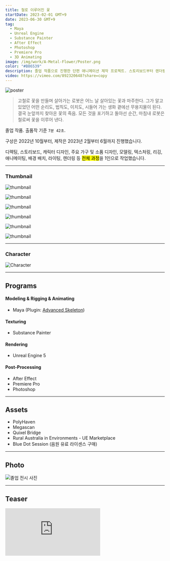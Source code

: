 ```yaml
---
title: 철로 이루어진 꽃
startDate: 2023-02-01 GMT+9
date: 2023-06-30 GMT+9
tag:
  - Maya
  - Unreal Engine
  - Substance Painter
  - After Effect
  - Photoshop
  - Premiere Pro
  - 3D Animating
image: /img/work/A-Metal-Flower/Poster.png
color: "#B86539"
description: 졸업 작품으로 진행한 단편 애니메이션 제작 프로젝트. 스토리보드부터 렌더링까지 3D 애니메이션의 전 과정을 1인으로 작업했습니다.
video: https://vimeo.com/892320648?share=copy
---
```


![poster](/img/work/A-Metal-Flower/Poster.png)

> 고철로 꽃을 만들며 살아가는 로봇은 어느 날 살아있는 꽃과 마주한다.
> 그가 알고 있었던 어떤 순리도, 법칙도, 이치도, 시들어 가는 생화 곁에선 무용지물이 된다.
> 결국 눈앞까지 찾아온 꽃의 죽음.
> 모든 것을 포기하고 돌아선 순간, 마침내 로봇은 철로써 꽃을 이루어 낸다.

졸업 작품. 출품작 기준 `7분 42초`.

구상은 2022년 10월부터, 제작은 2023년 2월부터 6월까지 진행했습니다.

디렉팅, 스토리보드, 캐릭터 디자인, 주요 가구 및 소품 디자인, 모델링, 텍스처링, 리깅, 애니메이팅, 배경 배치, 라이팅, 렌더링 등 <mark>전체 과정</mark>을 1인으로 작업했습니다.

---

### Thumbnail

![thumbnail](/img/work/A-Metal-Flower/t1.png)

![thumbnail](/img/work/A-Metal-Flower/t2.png)

![thumbnail](/img/work/A-Metal-Flower/t3.png)

![thumbnail](/img/work/A-Metal-Flower/t4.png)

![thumbnail](/img/work/A-Metal-Flower/t5.png)

![thumbnail](/img/work/A-Metal-Flower/t6.png)

---

### Character

![Character](/img/work/A-Metal-Flower/Character.jpg)

---

## Programs

#### Modeling & Rigging & Animating

- Maya
  (Plugin: [Advanced Skeleton](https://www.animationstudios.com.au/advanced-skeleton))

#### Texturing

- Substance Painter

#### Rendering

- Unreal Engine 5

#### Post-Processing

- After Effect
- Premiere Pro
- Photoshop

---

## Assets

- PolyHaven
- Megascan
- Quixel Bridge
- Rural Australia in Environments - UE Marketplace
- Blue Dot Session (음원 유료 라이센스 구매)

---

## Photo

<img
  alt="졸업 전시 사진"
  className="auto"
  src="https://img1.daumcdn.net/thumb/R1280x0/?scode=mtistory2&fname=https%3A%2F%2Fblog.kakaocdn.net%2Fdn%2F7bLqA%2FbtskiT1WlXV%2FkqhLf4XGIkEf6ocE7opft1%2Fimg.png"
/>

---

## Teaser

<iframe src="https://player.vimeo.com/video/892320648?badge=0&amp;autopause=0&amp;quality_selector=1&amp;player_id=0&amp;app_id=58479" frameborder="0" allow="autoplay; fullscreen; picture-in-picture" title="A Metal Flower"></iframe>

